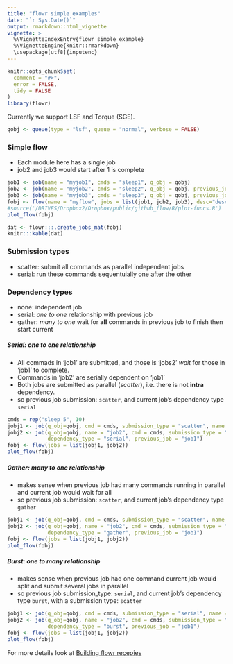 ```yaml
---
title: "flowr simple examples"
date: "`r Sys.Date()`"
output: rmarkdown::html_vignette
vignette: >
  %\VignetteIndexEntry{flowr simple example}
  %\VignetteEngine{knitr::rmarkdown}
  \usepackage[utf8]{inputenc}
---
```


```r
knitr::opts_chunk$set(
  comment = "#>",
  error = FALSE,
  tidy = FALSE
)
library(flowr)
```

Currently we support LSF and Torque (SGE). 

```r
qobj <- queue(type = "lsf", queue = "normal", verbose = FALSE)
```

### Simple flow
- Each module here has a single job
- job2 and job3 would start after 1 is complete
```r
job1 <- job(name = "myjob1", cmds = "sleep1", q_obj = qobj)
job2 <- job(name = "myjob2", cmds = "sleep2", q_obj = qobj, previous_job = "myjob1", dependency_type = "serial")
job3 <- job(name = "myjob3", cmds = "sleep3", q_obj = qobj, previous_job = "myjob1", dependency_type = "serial")
fobj <- flow(name = "myflow", jobs = list(job1, job2, job3), desc="description")
#source('/DRIVES/Dropbox2/Dropbox/public/github_flow/R/plot-funcs.R')
plot_flow(fobj)
```

```r
dat <- flowr:::.create_jobs_mat(fobj)
knitr:::kable(dat)
```


### Submission types
- scatter: submit all commands as parallel independent jobs
- serial: run these commands sequentuially one after the other

### Dependency types
- none: independent job
- serial: *one to one* relationship with previous job
- gather: *many to one* wait for **all** commands in previous job to finish then start current


##### Serial: one to one relationship
- All commads in 'job1' are submitted, and those is 'jobs2' *wait* for those in 'job1' to complete.
- Commands in 'job2' are serially dependent on 'job1'
- Both jobs are submitted as parallel (*scatter*), i.e. there is not **intra** dependency.
- so previous job submission: `scatter`, and current job's dependency type `serial`
```r
cmds = rep("sleep 5", 10)
jobj1 <- job(q_obj=qobj, cmd = cmds, submission_type = "scatter", name = "job1")
jobj2 <- job(q_obj=qobj, name = "job2", cmd = cmds, submission_type = "scatter", 
             dependency_type = "serial", previous_job = "job1")
fobj <- flow(jobs = list(jobj1, jobj2))
plot_flow(fobj)
```

##### Gather: many to one relationship
- makes sense when previous job had many commands running in parallel and current job would wait for all
- so previous job submission: `scatter`, and current job's dependency type `gather`
```r
jobj1 <- job(q_obj=qobj, cmd = cmds, submission_type = "scatter", name = "job1")
jobj2 <- job(q_obj=qobj, name = "job2", cmd = cmds, submission_type = "scatter", 
             dependency_type = "gather", previous_job = "job1")
fobj <- flow(jobs = list(jobj1, jobj2))
plot_flow(fobj)
```

##### Burst: one to many relationship
- makes sense when previous job had one command current job would split and submit several jobs in parallel
- so previous job submission_type: `serial`, and current job's dependency type `burst`, with a submission type: `scatter`
```r
jobj1 <- job(q_obj=qobj, cmd = cmds, submission_type = "serial", name = "job1")
jobj2 <- job(q_obj=qobj, name = "job2", cmd = cmds, submission_type = "scatter", 
             dependency_type = "burst", previous_job = "job1")
fobj <- flow(jobs = list(jobj1, jobj2))
plot_flow(fobj)
```


For more details look at [Building flowr recepies](buid_main.html)
